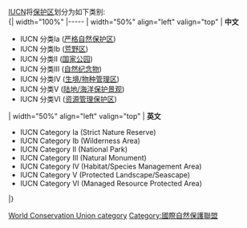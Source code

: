 [[IUCN|IUCN]]将[[保护区|保护区]]划分为如下类别:
<br clear="all" />
{| width="100%"
|-----
| width="50%" align="left" valign="top" |
'''中文'''

*IUCN 分类Ia ([[严格自然保护区|严格自然保护区]]) 
*IUCN 分类Ib ([[荒野区|荒野区]]) 
*IUCN 分类II ([[国家公园|国家公园]]) 
*IUCN 分类III ([[自然纪念物|自然纪念物]]) 
*IUCN 分类IV ([[生境/物种管理区|生境/物种管理区]]) 
*IUCN 分类V ([[陆地/海洋保护景观|陆地/海洋保护景观]]) 
*IUCN 分类VI ([[资源管理保护区|资源管理保护区]]) 
| width="50%" align="left" valign="top" |
'''英文'''

* IUCN Category Ia (Strict Nature Reserve)
* IUCN Category Ib (Wilderness Area)
* IUCN Category II (National Park)
* IUCN Category III (Natural Monument)
* IUCN Category IV (Habitat/Species Management Area)
* IUCN Category V (Protected Landscape/Seascape)
* IUCN Category VI (Managed Resource Protected Area)
|}

[[Category:保護區|World Conservation Union category]]
[[Category:國際自然保護聯盟|Category:國際自然保護聯盟]]